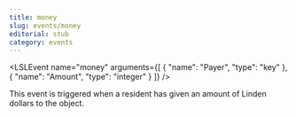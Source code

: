 ```yaml
---
title: money
slug: events/money
editorial: stub
category: events
---
```


<LSLEvent
	name="money"
	arguments={[
	{
		"name": "Payer",
		"type": "key"
	},
	{
		"name": "Amount",
		"type": "integer"
	}
]}
/>

This event is triggered when a resident has given an amount of Linden dollars to the object.

